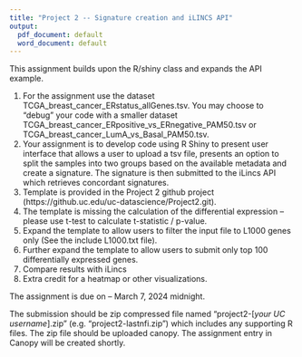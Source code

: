 ```yaml
---
title: "Project 2 -- Signature creation and iLINCS API"
output:
  pdf_document: default
  word_document: default
---
```


This assignment builds upon the R/shiny class and expands the API example.

1. For the assignment use the dataset TCGA_breast_cancer_ERstatus_allGenes.tsv. You may choose to "debug" your code with a smaller dataset TCGA_breast_cancer_ERpositive_vs_ERnegative_PAM50.tsv or TCGA_breast_cancer_LumA_vs_Basal_PAM50.tsv. 
2. Your assignment is to develop code using R Shiny to present user interface that allows a user to upload a tsv file, presents an option to split the samples into two groups based on the available metadata and create a signature. The signature is then submitted to the iLincs API which retrieves concordant signatures.
4. Template is provided in the Project 2 github project (https://github.uc.edu/uc-datascience/Project2.git).
5. The template is missing the calculation of the differential expression -- please use t-test to calculate t-statistic / p-value.
6. Expand the template to allow users to filter the input file to L1000 genes only (See the include L1000.txt file).
7. Further expand the template to allow users to submit only top 100 differentially expressed genes.
8. Compare results with iLincs
9. Extra credit for a heatmap or other visualizations.

The assignment is due on -- March 7, 2024 midnight. 

The submission should be zip compressed file named "project2-[*your UC username*].zip" (e.g. "project2-lastnfi.zip") which includes any supporting R files. The zip file should be uploaded canopy. The assignment entry in Canopy will be created shortly.


